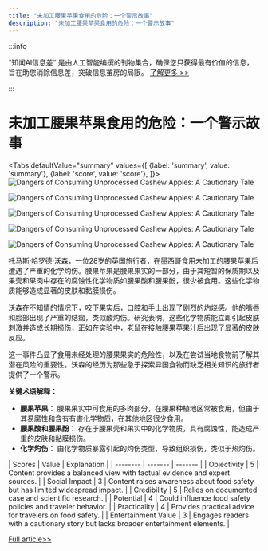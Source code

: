 ```yaml
---
title: "未加工腰果苹果食用的危险：一个警示故事"
description: "未加工腰果苹果食用的危险：一个警示故事"
---
```



:::info

“知闻AI信息差“ 是由人工智能编撰的刊物集合，确保您只获得最有价值的信息，旨在助您消除信息差，突破信息茧房的局限。  [了解更多 >>](/)

:::

# 未加工腰果苹果食用的危险：一个警示故事


<Tabs
	defaultValue="summary"
	values={[
	{label: 'summary', value: 'summary'},
	{label: 'score', value: 'score'},
]}>
<TabItem value="summary">
<img
  src="https://image.informedainews.com/2024/06/Foo-K9r-1717900622-0.jpg"
  alt="Dangers of Consuming Unprocessed Cashew Apples: A Cautionary Tale"
/>

<img
  src="https://image.informedainews.com/2024/06/Foo-AuJ-1717900622-1.jpg"
  alt="Dangers of Consuming Unprocessed Cashew Apples: A Cautionary Tale"
/>

<img
  src="https://image.informedainews.com/2024/06/Foo-cwx-1717900622-2.jpg"
  alt="Dangers of Consuming Unprocessed Cashew Apples: A Cautionary Tale"
/>

<img
  src="https://image.informedainews.com/2024/06/Foo-0gd-1717900622-3.jpg"
  alt="Dangers of Consuming Unprocessed Cashew Apples: A Cautionary Tale"
/>

<img
  src="https://image.informedainews.com/2024/06/Foo-tBR-1717900622-4.jpg"
  alt="Dangers of Consuming Unprocessed Cashew Apples: A Cautionary Tale"
/>



托马斯·哈罗德·沃森，一位28岁的英国旅行者，在墨西哥食用未加工的腰果苹果后遭遇了严重的化学灼伤。腰果苹果是腰果果实的一部分，由于其短暂的保质期以及果壳和果肉中存在的腐蚀性化学物质如腰果酸和腰果酚，很少被食用。这些化学物质能够造成显著的皮肤和黏膜损伤。

沃森在不知情的情况下，咬下果实后，口腔和手上出现了剧烈的灼烧感。他的嘴唇和脸部出现了严重的结痂，类似酸灼伤。研究表明，这些化学物质能立即引起皮肤刺激并造成长期损伤，正如在实验中，老鼠在接触腰果苹果汁后出现了显著的皮肤反应。

这一事件凸显了食用未经处理的腰果果实的危险性，以及在尝试当地食物前了解其潜在风险的重要性。沃森的经历为那些急于探索异国食物而缺乏相关知识的旅行者提供了一个警示。

**关键术语解释：**
- **腰果苹果：** 腰果果实中可食用的多肉部分，在腰果种植地区常被食用，但由于其易腐性和含有有害化学物质，在其他地区很少食用。
- **腰果酸和腰果酚：** 存在于腰果壳和果实中的化学物质，具有腐蚀性，能造成严重的皮肤和黏膜损伤。
- **化学灼伤：** 由化学物质暴露引起的灼伤类型，导致组织损伤，类似于热灼伤。
</TabItem>
<TabItem value="score">
	| Scores     | Value   | Explanation |
	| -------- | ------- | ------- |
	| Objectivity  | 5    | Content provides a balanced view with factual evidence and expert sources.    |
	| Social Impact | 3     | Content raises awareness about food safety but has limited widespread impact.    |
	| Credibility    | 5    | Relies on documented case and scientific research.    |
	| Potential    | 4    | Could influence food safety policies and traveler behavior.    |
	| Practicality    | 4    | Provides practical advice for travelers on food safety.    |
	| Entertainment Value    | 3    | Engages readers with a cautionary story but lacks broader entertainment elements.    |
</TabItem>
</Tabs>

[Full article>>](https://www.cnbeta.com.tw/articles/science/1434071.htm)
